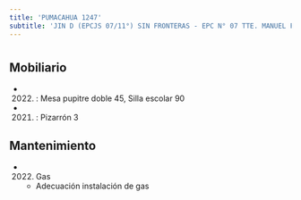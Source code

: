 ```yaml
---
title: 'PUMACAHUA 1247'
subtitle: 'JIN D (EPCJS 07/11°) SIN FRONTERAS - EPC N° 07 TTE. MANUEL FELIX ORIGONE'
---
```


#


## Mobiliario

*  (2022) : Mesa pupitre doble 45, Silla escolar 90 

*  (2021) : Pizarrón 3 





## Mantenimiento

*  (2022) Gas 
    + Adecuación instalación de gas




